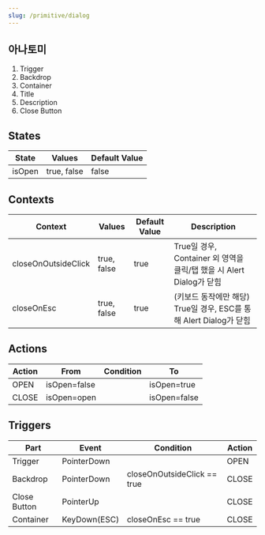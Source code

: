 ```yaml
---
slug: /primitive/dialog
---
```


## 아나토미

1. Trigger
2. Backdrop
3. Container
4. Title
5. Description
6. Close Button

## States

| State  | Values      | Default Value |
| ------ | ----------- | ------------- |
| isOpen | true, false | false         |

## Contexts

| Context             | Values      | Default Value | Description                                                          |
| ------------------- | ----------- | ------------- | -------------------------------------------------------------------- |
| closeOnOutsideClick | true, false | true          | True일 경우, Container 외 영역을 클릭/탭 했을 시 Alert Dialog가 닫힘 |
| closeOnEsc          | true, false | true          | (키보드 동작에만 해당) True일 경우, ESC를 통해 Alert Dialog가 닫힘   |

## Actions

| Action | From         | Condition | To           |
| ------ | ------------ | --------- | ------------ |
| OPEN   | isOpen=false |           | isOpen=true  |
| CLOSE  | isOpen=open  |           | isOpen=false |

## Triggers

| Part         | Event        | Condition                   | Action |
| ------------ | ------------ | --------------------------- | ------ |
| Trigger      | PointerDown  |                             | OPEN   |
| Backdrop     | PointerDown  | closeOnOutsideClick == true | CLOSE  |
| Close Button | PointerUp    |                             | CLOSE  |
| Container    | KeyDown(ESC) | closeOnEsc == true          | CLOSE  |
